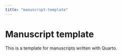 ```yaml
---
title: "manuscript-template"
---
```


# Manuscript template

This is a template for manuscripts written with Quarto.